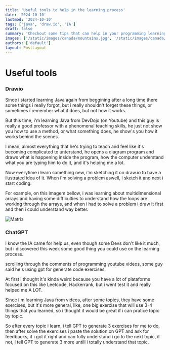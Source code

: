 ```yaml
---
title: 'Useful tools to help in the learning process'
date: '2024-10-10'
lastmod: '2024-10-10'
tags: ['java', 'draw.io', 'IA']
draft: false
summary: 'Checkout some tips that can help in your programming learning process.'
images: ['/static/images/canada/mountains.jpg', '/static/images/canada/toronto.jpg']
authors: ['default']
layout: PostLayout
---
```



# Useful tools

### Drawio

Since i started learning Java again from beggining after a long time there some things i really forgot, but i really shouldn't forget these things, or sometimes i remember what it does, but not how it works.

But this time, i'm learning Java from DevDojo (on Youtube) and this guy is really a good professor with a phenomenal teaching skills, he just not show you how to use a method, or what something does, he show's you how it works behind the scenes.

I mean, almost everything that he's trying to teach and feel like it's becoming complicated to unterstand, he opens a diagram program and draws what is happening inside the program, how the computer understand what you are typing him to do it, and it's helping me a lot.

Now everytime i learn something new, i'm sketching it on draw.io to have a ilustrated idea of it. When i'm solving a problem aswell, i sketch it and next i start coding.

For example, on this imagem bellow, i was learning about multidimensional arrays and having some difficulties to understand how the loops are working through the arrays, and when i had to solve a problem i draw it first and then i could understand way better.

![Matriz](/static/images/useful-tools/draw-matriz.png)

### ChatGPT

I know the IA came for help us, even though some Devs don't like it much, but i discovered this week some good thing you could use on the learning process.

scrolling through the comments of programming youtube videos, some guy said he's using gpt for generate code exercises.

At first i thought it's kinda weird because you have a lot of plataforms focused on this like Leetcode, Hackerrank, but i went test it and really helped me A LOT.

Since i'm learning Java from videos, after some topics, they have some exercises, but it's more general, like, one big exercise that will use 3-4 things that you learned, so i thought it would be great if i can pratice topic by topic.

So after every topic i learn, i tell GPT to generate 3 exercises for me to do, then after solve the exercises i paste the solution on GPT and ask for feedbacks, if i got it right and can fully understand i go to the next topic, if not, i tell GPT to generate 3 more untill i totally understand that topic.